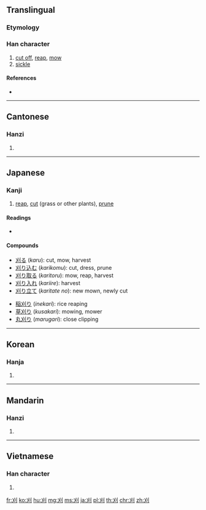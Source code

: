 {{also|苅}}
==Translingual==

===Etymology===
{{Han_compound|刀|alt1=刂|t1=knife|乂|ls=psc|c1=s|c2=p}}

===Han character===
{{Han char|rn=18|rad=刀|as=02|sn=4|four=42000|canj=KLN|ids=⿰㐅刂}}

# [[cut off]], [[reap]], [[mow]]
# [[sickle]]

====References====
* {{Han ref|kx=0136.100|dkj=01859|dj=0307.060|hdz=10323.070|uh=5208|ud=21000|bh=A4C2|bd=42178}}

----

==Cantonese==

===Hanzi===
{{yue-hanzi|jyut=|y=ngaai6}}

# {{defn|lang=yue|sort=刀02}}

----

==Japanese==

===Kanji===
{{ja-kanji|grade=c|rs=刀02}}

# [[reap]], [[cut]] (grass or other plants), [[prune]]

====Readings====
* {{ja-readings|on=[[がい]] (''gai''), [[かい]] (''kai'')|kun=[[かる]] ([[刈る]], ''karu'')|nanori=[[かっ]] (''kat''), [[かり]] (''kari'')}}

====Compounds====
{{top2}}
* [[刈る]] (''karu''): cut, mow, harvest
* [[刈り込む]] (''karikomu''): cut, dress, prune
* [[刈り取る]] (''karitoru''): mow, reap, harvest
* [[刈り入れ]] (''kariire''): harvest
* [[刈り立て]] (''karitate no''): new mown, newly cut
{{mid2}}
* [[稲刈り]] (''inekari''): rice reaping
* [[草刈り]] (''kusakari''): mowing, mower
* [[丸刈り]] (''marugari''): close clipping
{{bottom}}

----

==Korean==

===Hanja===
{{ko-hanja|hangeul=예|rv=ye|mr=ye}}

# {{defn|lang=ko|sort=刀02}}

----

==Mandarin==

===Hanzi===
{{cmn-hanzi|pin=[[kān]] ([[kan1]]), [[yì]] ([[yi4]])|wg=k'an<sup>1</sup>, i<sup>4</sup>}}

# {{defn|lang=cmn|sort=刀02}}

----

==Vietnamese==

===Han character===
{{vi-hantu|[[ngãi]]|rs=刀02}}

# {{defn|lang=vi|sort=刀02}}

[[fr:刈]]
[[ko:刈]]
[[hu:刈]]
[[mg:刈]]
[[ms:刈]]
[[ja:刈]]
[[pl:刈]]
[[th:刈]]
[[chr:刈]]
[[zh:刈]]